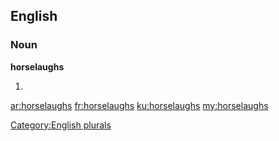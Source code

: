==English==

===Noun===
'''horselaughs'''

# {{plural of|horselaugh}}

[[Category:English plurals]]

[[ar:horselaughs]]
[[fr:horselaughs]]
[[ku:horselaughs]]
[[my:horselaughs]]